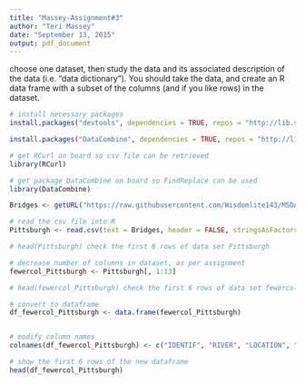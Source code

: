 ```yaml
---
title: "Massey-Assignment#3"
author: "Teri Massey"
date: "September 13, 2015"
output: pdf_document
---
```


choose one dataset, then study the data and its associated description of the data (i.e. "data dictionary"). You should take the data, and create an R data frame with a subset of the columns (and if you like rows) in the dataset.


```r
# install necessary packages
install.packages("devtools", dependencies = TRUE, repos = "http://lib.stat.cmu.edu/R/CRAN/")
```


```r
install.packages("DataCombine", dependencies = TRUE, repos = "http://lib.stat.cmu.edu/R/CRAN/")
```

```r
# get RCurl on board so csv file can be retrieved
library(RCurl)
```

```r
# get package DataCombine on board so FindReplace can be used
library(DataCombine)

Bridges <- getURL("https://raw.githubusercontent.com/Wisdomlite143/MSDA-Repository/master/bridges.data.version1")

# read the csv file into R
Pittsburgh <- read.csv(text = Bridges, header = FALSE, stringsAsFactors = FALSE)

# head(Pittsburgh) check the first 6 rows of data set Pittsburgh

# decrease number of columns in dataset, as per assignment
fewercol_Pittsburgh <- Pittsburgh[, 1:13]

# head(fewercol_Pittsburgh) check the first 6 rows of data set fewercol_Pittsburgh

# convert to dataframe
df_fewercol_Pittsburgh <- data.frame(fewercol_Pittsburgh)


# modify column names
colnames(df_fewercol_Pittsburgh) <- c("IDENTIF", "RIVER", "LOCATION", "ERECTED", "PURPOSE", "LENGTH", "LANES", "CLEAR-G", "T-OR-D", "MATERIAL", "SPAN", "REL-L", "TYPE")

# show the first 6 rows of the new dataframe
head(df_fewercol_Pittsburgh)


```


